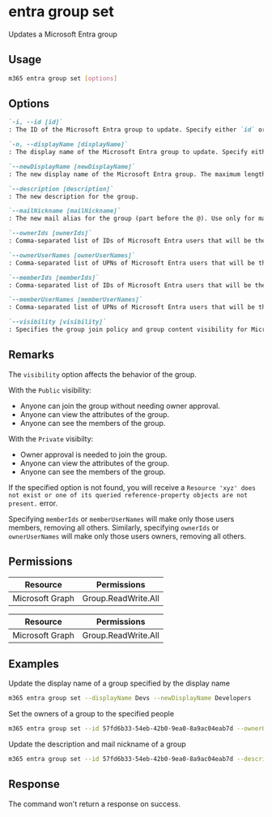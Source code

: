 
# entra group set

Updates a Microsoft Entra group

## Usage

```sh
m365 entra group set [options]
```

## Options

```md definition-list
`-i, --id [id]`	
: The ID of the Microsoft Entra group to update. Specify either `id` or `displayName` but not both.

`-n, --displayName [displayName]`	
: The display name of the Microsoft Entra group to update. Specify either `id` or `displayName` but not both.

`--newDisplayName [newDisplayName]`	
: The new display name of the Microsoft Entra group. The maximum length is 256 characters.

`--description [description]`
: The new description for the group.

`--mailNickname [mailNickname]`
: The new mail alias for the group (part before the @). Use only for mail-enabled groups. Maximum length is 64 characters.

`--ownerIds [ownerIds]`
: Comma-separated list of IDs of Microsoft Entra users that will be the group owners. Specify either `ownerIds` or `ownerUserNames`, but not both.

`--ownerUserNames [ownerUserNames]`
: Comma-separated list of UPNs of Microsoft Entra users that will be the group owners. Specify either `ownerIds` or `ownerUserNames`, but not both.

`--memberIds [memberIds]`
: Comma-separated list of IDs of Microsoft Entra users that will be the group members. Specify either `memberIds` or `memberUserNames`, but not both.

`--memberUserNames [memberUserNames]`
: Comma-separated list of UPNs of Microsoft Entra users that will be the group members. Specify either `memberIds` or `memberUserNames`, but not both.

`--visibility [visibility]`
: Specifies the group join policy and group content visibility for Microsoft 365 groups. Possible values are: `Private` or `Public`. Specify only when targeting a Microsoft 365 group.
```

<Global />

## Remarks

The `visibility` option affects the behavior of the group.

With the `Public` visibility:
- Anyone can join the group without needing owner approval. 
- Anyone can view the attributes of the group. 
- Anyone can see the members of the group.

With the `Private` visibilty:
- Owner approval is needed to join the group.
- Anyone can view the attributes of the group.
- Anyone can see the members of the group.

If the specified option is not found, you will receive a `Resource 'xyz' does not exist or one of its queried reference-property objects are not present.` error.

Specifying `memberIds` or `memberUserNames` will make only those users members, removing all others. Similarly, specifying `ownerIds` or `ownerUserNames` will make only those users owners, removing all others.

## Permissions
<Tabs>
  <TabItem value="Delegated">

  | Resource        | Permissions               |
  |-----------------|---------------------------|
  | Microsoft Graph | Group.ReadWrite.All |

  </TabItem>
  <TabItem value="Application">

  | Resource        | Permissions               |
  |-----------------|---------------------------|
  | Microsoft Graph | Group.ReadWrite.All |

  </TabItem>
</Tabs>

## Examples

Update the display name of a group specified by the display name

```sh
m365 entra group set --displayName Devs --newDisplayName Developers
```

Set the owners of a group to the specified people

```sh
m365 entra group set --id 57fd6b33-54eb-42b0-9ea0-8a9ac04eab7d --ownerUserNames "john.doe@contoso.com,adele.vance@contoso.com"
```

Update the description and mail nickname of a group

```sh
m365 entra group set --id 57fd6b33-54eb-42b0-9ea0-8a9ac04eab7d --description "All developers of the company" --mailNickname developers
```

## Response

The command won't return a response on success.
